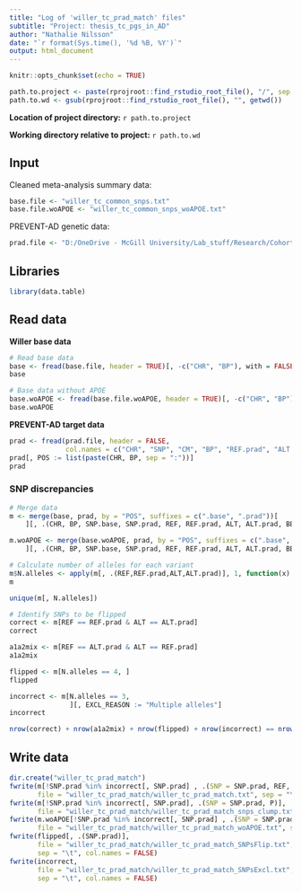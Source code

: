 ---
title: "Log of 'willer_tc_prad_match' files" 
subtitle: "Project: thesis_tc_pgs_in_AD"
author: "Nathalie Nilsson"
date: "`r format(Sys.time(), '%d %B, %Y')`"
output: html_document
---

```{r setup, include=FALSE}
knitr::opts_chunk$set(echo = TRUE)
```

```{r,echo=FALSE}
path.to.project <- paste(rprojroot::find_rstudio_root_file(), "/", sep = "")
path.to.wd <- gsub(rprojroot::find_rstudio_root_file(), "", getwd())
```
**Location of project directory:** `r path.to.project`

**Working directory relative to project:** `r path.to.wd`

## Input
Cleaned meta-analysis summary data:
```{r}
base.file <- "willer_tc_common_snps.txt"
base.file.woAPOE <- "willer_tc_common_snps_woAPOE.txt"
```

PREVENT-AD genetic data:
```{r}
prad.file <- "D:/OneDrive - McGill University/Lab_stuff/Research/Cohort_data/ADPREVENT/Genetic_data/PRAD_2019/imputed/prad_2019_imp_eur.bim"
```

## Libraries
```{r}
library(data.table)
```

## Read data
**Willer base data**
```{r}
# Read base data
base <- fread(base.file, header = TRUE)[, -c("CHR", "BP"), with = FALSE]
base
```

```{r}
# Base data without APOE
base.woAPOE <- fread(base.file.woAPOE, header = TRUE)[, -c("CHR", "BP"), with = FALSE]
base.woAPOE
```

**PREVENT-AD target data**
```{r}
prad <- fread(prad.file, header = FALSE, 
              col.names = c("CHR", "SNP", "CM", "BP", "REF.prad", "ALT.prad"))
prad[, POS := list(paste(CHR, BP, sep = ":"))]
prad
```

### SNP discrepancies
```{r}
# Merge data
m <- merge(base, prad, by = "POS", suffixes = c(".base", ".prad"))[
    ][, .(CHR, BP, SNP.base, SNP.prad, REF, REF.prad, ALT, ALT.prad, BETA, P)]

m.woAPOE <- merge(base.woAPOE, prad, by = "POS", suffixes = c(".base", ".prad"))[
    ][, .(CHR, BP, SNP.base, SNP.prad, REF, REF.prad, ALT, ALT.prad, BETA, P)]

# Calculate number of alleles for each variant
m$N.alleles <- apply(m[, .(REF,REF.prad,ALT,ALT.prad)], 1, function(x) length(unique(x)))
m

unique(m[, N.alleles])

# Identify SNPs to be flipped
correct <- m[REF == REF.prad & ALT == ALT.prad]
correct

a1a2mix <- m[REF == ALT.prad & ALT == REF.prad]
a1a2mix

flipped <- m[N.alleles == 4, ]
flipped

incorrect <- m[N.alleles == 3, 
               ][, EXCL_REASON := "Multiple alleles"]
incorrect

nrow(correct) + nrow(a1a2mix) + nrow(flipped) + nrow(incorrect) == nrow(m)
```

## Write data
```{r}
dir.create("willer_tc_prad_match")
fwrite(m[!SNP.prad %in% incorrect[, SNP.prad] , .(SNP = SNP.prad, REF, P, BETA, ALT)], 
       file = "willer_tc_prad_match/willer_tc_prad_match.txt", sep = "\t")
fwrite(m[!SNP.prad %in% incorrect[, SNP.prad], .(SNP = SNP.prad, P)], 
       file = "willer_tc_prad_match/willer_tc_prad_match_snps_clump.txt", sep = "\t")
fwrite(m.woAPOE[!SNP.prad %in% incorrect[, SNP.prad] , .(SNP = SNP.prad, REF, P, BETA, ALT)], 
       file = "willer_tc_prad_match/willer_tc_prad_match_woAPOE.txt", sep = "\t")
fwrite(flipped[, .(SNP.prad)], 
       file = "willer_tc_prad_match/willer_tc_prad_match_SNPsFlip.txt", 
       sep = "\t", col.names = FALSE)
fwrite(incorrect, 
       file = "willer_tc_prad_match/willer_tc_prad_match_SNPsExcl.txt", 
       sep = "\t", col.names = FALSE)
```